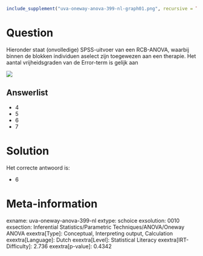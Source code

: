 ```r
include_supplement("uva-oneway-anova-399-nl-graph01.png", recursive = TRUE)
```

Question
========

Hieronder staat (onvolledige) SPSS-uitvoer van een RCB-ANOVA, waarbij
binnen de blokken individuen aselect zijn toegewezen aan een therapie.
Het aantal vrijheidsgraden van de Error-term is gelijk aan


![](uva-oneway-anova-399-nl-graph01.png)

Answerlist
----------

* 4
* 5
* 6
* 7

Solution
========

Het correcte antwoord is: 

* 6

Meta-information
================
exname: uva-oneway-anova-399-nl
extype: schoice
exsolution: 0010
exsection: Inferential Statistics/Parametric Techniques/ANOVA/Oneway ANOVA
exextra[Type]: Conceptual, Interpreting output, Calculation
exextra[Language]: Dutch
exextra[Level]: Statistical Literacy
exextra[IRT-Difficulty]: 2.736
exextra[p-value]: 0.4342
